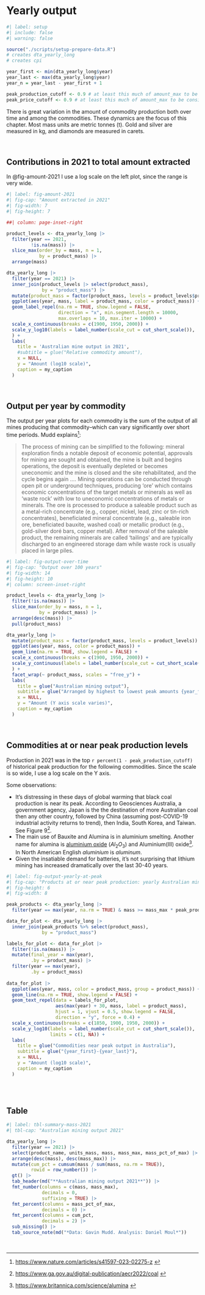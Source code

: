 # Yearly output

```r
#| label: setup
#| include: false
#| warning: false

source("./scripts/setup-prepare-data.R")
# creates dta_yearly_long
# creates cpi

year_first <- min(dta_yearly_long$year)
year_last <- max(dta_yearly_long$year)
year_n = year_last - year_first + 1

peak_production_cutoff <- 0.9 # at least this much of amount_max to be considered peak
peak_price_cutoff <- 0.9 # at least this much of amount_max to be considered peak

```

There is great variation in the amount of commodity production both over time and among the commodities. These dynamics are the focus of this chapter. Most mass units are metric tonnes (t). Gold and silver are measured in kg, and diamonds are measured in carets.

<br>

## Contributions in 2021 to total amount extracted

In @fig-amount-2021 I use a log scale on the left plot, since the range is very wide.

```r
#| label: fig-amount-2021
#| fig-cap: "Amount extracted in 2021"
#| fig-width: 7
#| fig-height: 7

##| column: page-inset-right

product_levels <- dta_yearly_long |>
  filter(year == 2021,
         !is.na(mass)) |>
  slice_max(order_by = mass, n = 1,
            by = product_mass) |>
  arrange(mass)

dta_yearly_long |>
  filter(year == 2021) |>
  inner_join(product_levels |> select(product_mass),
             by = "product_mass") |>
  mutate(product_mass = factor(product_mass, levels = product_levels$product_mass)) |>
  ggplot(aes(year, mass, label = product_mass, color = product_mass)) +
  geom_label_repel(na.rm = TRUE, show.legend = FALSE,
                   direction = "x", min.segment.length = 10000,
                   max.overlaps = 10, max.iter = 10000) +
  scale_x_continuous(breaks = c(1900, 1950, 2000)) +
  scale_y_log10(labels = label_number(scale_cut = cut_short_scale()),
  ) +
  labs(
    title = 'Australian mine output in 2021',
    #subtitle = glue("Relative commodity amount"),
    x = NULL,
    y = "Amount (log10 scale)",
    caption = my_caption
  )
```

<br>

## Output per year by commodity

The output per year plots for each commodity is the sum of the output of all mines producing that commodity--which can vary significantly over short time periods. Mudd explains^[<https://www.nature.com/articles/s41597-023-02275-z> ]:

>The process of mining can be simplified to the following: mineral exploration finds a notable deposit of economic potential, approvals for mining are sought and obtained, the mine is built and begins operations, the deposit is eventually depleted or becomes uneconomic and the mine is closed and the site rehabilitated, and the cycle begins again .... Mining operations can be conducted through open pit or underground techniques, producing ‘ore’ which contains economic concentrations of the target metals or minerals as well as ‘waste rock’ with low to uneconomic concentrations of metals or minerals. The ore is processed to produce a saleable product such as a metal-rich concentrate (e.g., copper, nickel, lead, zinc or tin-rich concentrates), beneficiated mineral concentrate (e.g., saleable iron ore, beneficiated bauxite, washed coal) or metallic product (e.g., gold-silver doré bars, copper metal). After removal of the saleable product, the remaining minerals are called ‘tailings’ and are typically discharged to an engineered storage dam while waste rock is usually placed in large piles.

```r
#| label: fig-output-over-time
#| fig-cap: "Output over 100 years"
#| fig-width: 14
#| fig-height: 10
#| column: screen-inset-right

product_levels <- dta_yearly_long |>
  filter(!is.na(mass)) |>
  slice_max(order_by = mass, n = 1,
            by = product_mass) |>
  arrange(desc(mass)) |>
  pull(product_mass)

dta_yearly_long |>
  mutate(product_mass = factor(product_mass, levels = product_levels)) |>
  ggplot(aes(year, mass, color = product_mass)) +
  geom_line(na.rm = TRUE, show.legend = FALSE) +
  scale_x_continuous(breaks = c(1900, 1950, 2000)) +
  scale_y_continuous(labels = label_number(scale_cut = cut_short_scale()),
  ) +
  facet_wrap(~ product_mass, scales = "free_y") +
  labs(
    title = glue("Australian mining output"),
    subtitle = glue("Arranged by highest to lowest peak amounts {year_first}-{year_last}"),
    x = NULL,
    y = "Amount (Y axis scale varies)",
    caption = my_caption
  )

```

<br>

## Commodities at or near peak production levels

Production in 2021 was in the top `r percent(1 - peak_production_cutoff)` of historical peak production for the following commodities. Since the scale is so wide, I use a log scale on the Y axis.

Some observations:

* It's distressing in these days of global warming that black coal production is near its peak. According to Geosciences Australia, a government agency, Japan is the the destination of more Australian coal then any other country, followed by China (assuming post-COVID-19 industrial activity returns to trend), then India, South Korea, and Taiwan. See Figure 9^[
<https://www.ga.gov.au/digital-publication/aecr2022/coal> ].
* The main use of Bauxite and Alumina is in aluminium smelting. Another name for alumina is [aluminium oxide](https://en.wikipedia.org/wiki/Aluminium_oxide) ($Al_2O_3$) and Aluminium(III) oxide^[<https://www.britannica.com/science/alumina> ]. In North American English *aluminium* is *aluminum*.
* Given the insatiable demand for batteries, it's not surprising that lithium mining has increased dramatically over the last 30-40 years.

```r
#| label: fig-output-yearly-at-peak
#| fig-cap: "Products at or near peak production: yearly Australian mining output"
#| fig-height: 6
#| fig-width: 8

peak_products <- dta_yearly_long |>
  filter(year == max(year, na.rm = TRUE) & mass >= mass_max * peak_production_cutoff) 

data_for_plot <- dta_yearly_long |>
  inner_join(peak_products %>% select(product_mass),
             by = "product_mass")

labels_for_plot <- data_for_plot |>
  filter(!is.na(mass)) |>
  mutate(final_year = max(year),
         .by = product_mass) |>
  filter(year == max(year),
         .by = product_mass)
  
data_for_plot |>
  ggplot(aes(year, mass, color = product_mass, group = product_mass)) +
  geom_line(na.rm = TRUE, show.legend = FALSE) +
  geom_text_repel(data = labels_for_plot,
                  aes(max(year) + 30, mass, label = product_mass),
                  hjust = 1, vjust = 0.5, show.legend = FALSE, 
                  direction = "y", force = 0.4) +
  scale_x_continuous(breaks = c(1850, 1900, 1950, 2000)) +
  scale_y_log10(labels = label_number(scale_cut = cut_short_scale()),
                limits = c(1, NA)) +
  labs(
    title = glue("Commodities near peak output in Australia"),
    subtitle = glue("{year_first}-{year_last}"),
    x = NULL,
    y = "Amount (log10 scale)",
    caption = my_caption
  )
  
```

<br>

## Table

```r
#| label: tbl-summary-mass-2021
#| tbl-cap: "Australian mining output 2021"

dta_yearly_long |>
  filter(year == 2021) |> 
  select(product_name, units_mass, mass, mass_max, mass_pct_of_max) |>
  arrange(desc(mass), desc(mass_max)) |>
  mutate(cum_pct = cumsum(mass / sum(mass, na.rm = TRUE)),
         rowid = row_number()) |>
  gt() |>
  tab_header(md("**Australian mining output 2021**")) |>
  fmt_number(columns = c(mass, mass_max),
             decimals = 0,
             suffixing = TRUE) |>
  fmt_percent(columns = mass_pct_of_max,
             decimals = 0) |>
  fmt_percent(columns = cum_pct,
             decimals = 2) |>
  sub_missing() |>
  tab_source_note(md("*Data: Gavin Mudd. Analysis: Daniel Moul*"))

```

<br>
